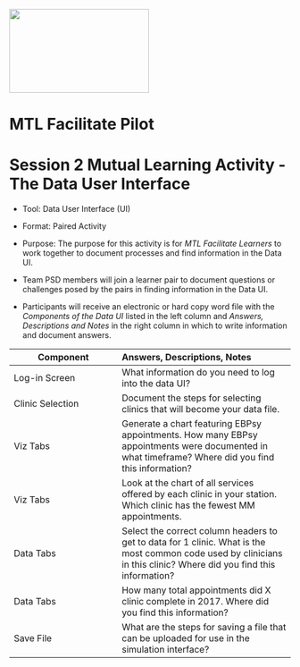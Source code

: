 <img src = "https://github.com/lzim/teampsd/blob/teampsd_style/mtl_logo/mtl_facilitate_sq_sm.png"
     height = "150" width = "250">  

# MTL Facilitate Pilot

# Session 2 Mutual Learning Activity - The Data User Interface

+ Tool: Data User Interface (UI)  

+ Format: Paired Activity  

* Purpose: The purpose for this activity is for *MTL Facilitate Learners* to work together to document processes and find information in the Data UI.

* Team PSD members will join a learner pair to document questions or challenges posed by the pairs in finding information in the Data UI.

* Participants will receive an electronic or hard copy word file with the *Components of the Data UI* listed in the left column and *Answers, Descriptions and Notes* in the right column in which to write information and document answers.  


| **Component** | **Answers, Descriptions, Notes** |
|-------------------- |:-------------------------------|
| Log-in Screen | What information do you need to log into the data UI? |  
| Clinic Selection | Document the steps for selecting clinics that will become your data file. |  
| Viz Tabs | Generate a chart featuring EBPsy appointments. How many EBPsy appointments were documented in what timeframe? Where did you find this information? |  
| Viz Tabs | Look at the chart of all services offered by each clinic in your station. Which clinic has the fewest MM appointments. |  
| Data Tabs | Select the correct column headers to get to data for 1 clinic. What is the most common code used by clinicians in this clinic? Where did you find this information? |  
| Data Tabs | How many total appointments did X clinic complete in 2017. Where did you find this information? |  
| Save File | What are the steps for saving a file that can be uploaded for use in the simulation interface? |  


